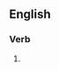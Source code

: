==English==

===Verb===
{{head|en|present participle}}

# {{present participle of|subsist|lang=en|nocat=1}}